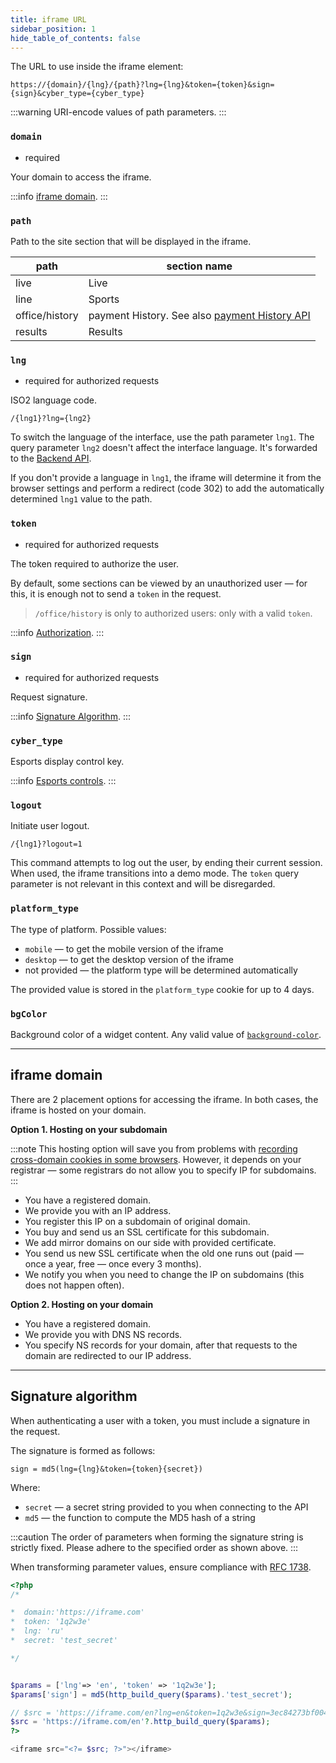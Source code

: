 ```yaml
---
title: iframe URL
sidebar_position: 1
hide_table_of_contents: false
---
```



The URL to use inside the iframe element:

```
https://{domain}/{lng}/{path}?lng={lng}&token={token}&sign={sign}&cyber_type={cyber_type}
```

:::warning
URI-encode values of path parameters.
:::


### `domain`

*   required

Your domain to access the iframe.

:::info
[iframe domain](#iframe-domain).
:::


### `path`

Path to the site section that will be displayed in the iframe.

path | section name
--- | ---
| live           | Live
| line           | Sports 
| office/history | payment History. See also [payment History API](/betHistory)
| results        | Results


### `lng`

*   required for authorized requests

ISO2 language code.

`/{lng1}?lng={lng2}`

To switch the language of the interface, use the path parameter `lng1`.
The query parameter `lng2` doesn't affect the interface language.
It's forwarded to the [Backend API](/en/category/api-backend).

If you don't provide a language in `lng1`, the iframe will determine it from the
browser settings and perform a redirect (code 302) to add the automatically
determined `lng1` value to the path.


### `token`

*   required for authorized requests

The token required to authorize the user.

By default, some sections can be viewed by an unauthorized user — for this, it
is enough not to send a `token` in the request.

> `/office/history` is only to authorized users: only with a valid `token`.

:::info
[Authorization](/frontend/auth).
:::


### `sign`

*   required for authorized requests

Request signature.

:::info
[Signature Algorithm](#signature-algorithm).
:::


### `cyber_type`

Esports display control key.

:::info
[Esports controls](/frontend/cyber).
:::


### `logout`

Initiate user logout.

`/{lng1}?logout=1`

This command attempts to log out the user, by ending their current session.
When used, the iframe transitions into a demo mode. The `token` query parameter
is not relevant in this context and will be disregarded.


### `platform_type`

The type of platform. Possible values:
*   `mobile` — to get the mobile version of the iframe
*   `desktop` — to get the desktop version of the iframe
*   not provided — the platform type will be determined automatically

The provided value is stored in the `platform_type` cookie for up to 4 days.


### `bgColor`

Background color of a widget content. Any valid value of
[`background-color`](https://developer.mozilla.org/en-US/docs/Web/CSS/background-color).

---


## iframe domain

There are 2 placement options for accessing the iframe. In both cases, the 
iframe is hosted on your domain.


**Option 1. Hosting on your subdomain**

:::note
This hosting option will save you from problems with
[recording cross-domain cookies in some browsers](/frontend/faq).
However, it depends on your registrar — some registrars do not allow you to
specify IP for subdomains.
:::

*   You have a registered domain.
*   We provide you with an IP address.
*   You register this IP on a subdomain of original domain.
*   You buy and send us an SSL certificate for this subdomain.
*   We add mirror domains on our side with provided certificate.
*   You send us new SSL certificate when the old one runs out (paid — once a
    year, free — once every 3 months).
*   We notify you when you need to change the IP on subdomains (this does not
    happen often).

**Option 2. Hosting on your domain**

*   You have a registered domain.
*   We provide you with DNS NS records.
*   You specify NS records for your domain, after that requests to the domain
    are redirected to our IP address.

---


## Signature algorithm

When authenticating a user with a token, you must include a signature in the
request.

The signature is formed as follows:

```
sign = md5(lng={lng}&token={token}{secret})
```

Where:
*   `secret` — a secret string provided to you when connecting to the API
*   `md5` — the function to compute the MD5 hash of a string

:::caution
The order of parameters when forming the signature string is strictly fixed.
Please adhere to the specified order as shown above.
:::

When transforming parameter values, ensure compliance with
[RFC 1738](https://datatracker.ietf.org/doc/html/rfc1738).

```php title="Example"
<?php
/*

*  domain:'https://iframe.com'
*  token: '1q2w3e'
*  lng: 'ru'
*  secret: 'test_secret'

*/


$params = ['lng'=> 'en', 'token' => '1q2w3e'];
$params['sign'] = md5(http_build_query($params).'test_secret');

// $src = 'https://iframe.com/en?lng=en&token=1q2w3e&sign=3ec84273bf0043d4936a8486b8741bb7'
$src = 'https://iframe.com/en'?.http_build_query($params);
?>

<iframe src="<?= $src; ?>"></iframe>
```
